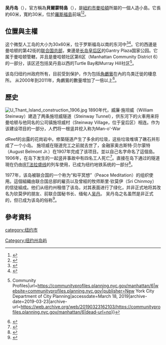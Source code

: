 {{Infobox islands
|name         = 吳丹島
|local_name   = 
|image        = U Thant Island from West.jpg
|caption      = 從西方望向吳丹島
|image_map    = {{maplink|frame=yes|plain=yes|frame-align=center|frame-lat=40.735|frame-long=-73.975|zoom=9|type=point|coord={{coord|40.746599|-73.964387}}}}
|pushpin_map  = 
|pushpin_relief =
|pushpin_map_caption = 
|nickname     = 
|location     = 
|coordinates  = {{coord|40.746599|-73.964387|region:US_type:landmark|display=title,inline}}
|total_islands= 
|area_km2     =  
|length_km    = 
|width_km     = 
|highest_mount= 
|elevation_m  = 
|population   = 
|population_as_of = 
|density_km2  = 
|ethnic_groups= 
|country      = 美國
| country_admin_divisions_title      = State
| country_admin_divisions            = 紐約州
| country_admin_divisions_title_1    = 區
| country_admin_divisions_1          = 曼哈頓
}}
'''吴丹岛'''（{{lang-en|U Thant Island}}），官方稱為'''貝爾蒙特島'''（{{lang-en|Belmont Island}}），是[[纽约|紐約市]][[曼哈頓|曼哈頓]]所屬的一個人造小島。它長約60米，寬約30米，位於[[羅斯福島_(紐約)|羅斯福島]]前端<ref>{{cite web | title=New York's Treasure Trove of Tiny Islands | website=MetroFocus | date=October 11, 2011 | url=https://www.thirteen.org/metrofocus/2011/10/the-archipelago-of-new-york-city/ | access-date=July 12, 2019 | archive-date=2019-07-19 | archive-url=https://web.archive.org/web/20190719055605/https://www.thirteen.org/metrofocus/2011/10/the-archipelago-of-new-york-city/ | dead-url=no }}</ref><ref>{{cite web | last=Frishberg | first=Hannah | title=Get To Know 34 of New York City's Most Obscure Islands | website=Curbed NY | date=August 26, 2014 | url=https://ny.curbed.com/maps/get-to-know-34-of-new-york-citys-most-obscure-islands | access-date=July 12, 2019 | archive-date=2019-07-12 | archive-url=https://web.archive.org/web/20190712163554/https://ny.curbed.com/maps/get-to-know-34-of-new-york-citys-most-obscure-islands | dead-url=no }}</ref>。

== 位置與主權 ==
这个微型人工岛的大小为30x60米，位于罗斯福岛以南的东河中<ref>{{cite news |title=Sand, Surf and Shoobies |first=Jennifer |last=Mascia |url=https://query.nytimes.com/gst/fullpage.html?res=9A00EEDB1331F936A35754C0A96F9C8B63 |newspaper=[[The_New_York_Times|The New York Times]] |date=July 5, 2009 |accessdate=February 28, 2010 |archive-date=2017-10-19 |archive-url=https://web.archive.org/web/20171019221615/https://query.nytimes.com/gst/fullpage.html?res=9A00EEDB1331F936A35754C0A96F9C8B63 |dead-url=no }}</ref><ref>{{cite map |publisher=[[National_Oceanic_and_Atmospheric_Administration|National Oceanic and Atmospheric Administration]] |title=Chart 12335 |url=http://www.charts.noaa.gov/OnLineViewer/12335.shtml |date=April 1, 2009 |scale=1 : 10,000 |accessdate=February 28, 2010 |archive-date=2020-02-07 |archive-url=https://web.archive.org/web/20200207100236/https://charts.noaa.gov/OnLineViewer/12335.shtml |dead-url=no }}</ref>。它的西邊是曼哈顿的第42街的[[联合国总部大楼|联合国总部]]，東邊是[[長島|长岛]][[皇后區|皇后区]]的Gantry Plaza国家公园。它属于曼哈顿管轄，并且是曼哈顿社区第6区（Manhattan Community District 6）的一部分，该区还包括吴丹島以西的Turtle Bay和Murray Hill社区<ref name="NYCPlanning">{{cite web|title=NYC Planning {{!}} Community Profiles|url=https://communityprofiles.planning.nyc.gov/manhattan/6|website=communityprofiles.planning.nyc.gov|publisher=New York City Department of City Planning|accessdate=March 18, 2019|archive-date=2019-03-23|archive-url=https://web.archive.org/web/20190323162103/https://communityprofiles.planning.nyc.gov/manhattan/6|dead-url=no}}</ref>。

该岛归纽约州政府所有，目前受到保护，作为包括[[角鸕鶿|角鸕鶿]]在內的鸟类迁徙的棲息所。 从2000年到2011年，角鸕鶿的數量增加了一倍以上<ref>{{Cite web|url=https://www.nps.gov/gate/learn/nature/upload/Elbin-and-Craig-DCCO-2011-Dec-5.pdf|title=Cormorant Population  in the NY Harbor|last=|first=|date=December 5, 2011|website=National Park Service|publisher=New York City Audubon|archive-url=https://web.archive.org/web/20181219044257/https://www.nps.gov/gate/learn/nature/upload/Elbin-and-Craig-DCCO-2011-Dec-5.pdf|archive-date=2018-12-19|access-date=December 18, 2018|dead-url=no}}</ref>。

== 歷史 ==
[[File:U_Thant_Island_construction_1906.jpg|thumb]]
1890年代，威廉·施坦威（William Steinway）建造了两条施坦威隧道（Steinway Tunnel），供东河下的火車用来将曼哈顿与他同名的公司镇施坦威村（Steinway Village，位于皇后区）相连。作为该建设项目的一部分，人們将一根竖井挖入称为Man-o'-War  

dReef的出露的花岗岩中。修築隧道产生了多余的垃圾，这些垃圾堆填了礁石并形成了一个小岛。 施坦威在隧道完工之前就去世了，金融家奥古斯特·贝尔蒙特（August Belmont Jr.）在1907年完成了该项目。並以自己名字命名了這個島。1906年，在岛下发生的一起竖井事故中有四名工人死亡<ref>{{Cite news|url=https://cdnc.ucr.edu/?a=d&d=LAH19060117.2.18&e=-------en--20--1--txt-txIN--------1|title=Four Lose Their Lives in Tunnel Disaster|work=Los Angeles Herald|date=17 January 1906|via=California Digital Newspaper Collection|access-date=2018-12-20|archive-date=2018-12-21|archive-url=https://web.archive.org/web/20181221041807/https://cdnc.ucr.edu/?a=d&d=LAH19060117.2.18&e=-------en--20--1--txt-txIN--------1|dead-url=no}}</ref>。直接在岛下通过的隧道現在仍由[[IRT法拉盛線|IRT法拉盛线]]的列车使用，已成为纽约地铁系统的一部分<ref>{{cite journal |last=Rogoff |first=David |year=1960 |url=http://nycsubway.org/wiki/The_Steinway_Tunnels_%281960%29 |title=The Steinway Tunnels |journal=Electric Railroads |issue=29 |access-date=2020-08-22 |archive-date=2019-12-10 |archive-url=https://web.archive.org/web/20191210061431/https://www.nycsubway.org/wiki/The_Steinway_Tunnels_(1960) |dead-url=no }}</ref>。

1977年，该岛被联合国的一个称为“和平冥想”（Peace Meditation）的组织使用。這個組織由联合国总部的雇员以及曾經的牧师斯里·钦莫伊（Sri Chinmoy）的信徒組成。他们从纽约州租借了该岛，对其表面进行了绿化，并非正式地将其改名为钦莫伊的朋友、前联合国秘书长、缅甸人[[吴丹|吴丹]]。 吴丹岛之名虽然是非正式的，但已成为该岛的俗称<ref>{{cite news |last=Baard |first=Erik |title=Holy Waters |work=[[The_Village_Voice|The Village Voice]] |location=New York |date=June 4, 2002 |url=http://www.villagevoice.com/2002-06-04/news/holy-waters |accessdate=July 12, 2009 |archive-date=2014-04-30 |archive-url=https://web.archive.org/web/20140430102745/http://www.villagevoice.com/2002-06-04/news/holy-waters/ |dead-url=no }}</ref>。

== 參考資料 ==
{{Reflist|2}}

[[category:纽约市|category:纽约市]]
[[Category:纽约州岛屿|Category:纽约州岛屿]]